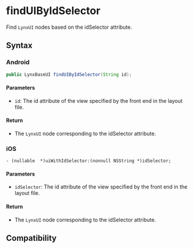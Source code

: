 # findUIByIdSelector

Find `LynxUI` nodes based on the idSelector attribute.

## Syntax

### Android

```java
public LynxBaseUI findUIByIdSelector(String id);
```

#### Parameters

- `id`: The id attribute of the view specified by the front end in the layout file.

#### Return

- The `LynxUI` node corresponding to the idSelector attribute.

### iOS

```objc
- (nullable  *)uiWithIdSelector:(nonnull NSString *)idSelector;
```

#### Parameters

- `idSelector`: The id attribute of the view specified by the front end in the layout file.

#### Return
- The `LynxUI` node corresponding to the idSelector attribute.

## Compatibility


<LegacyCompatTable metadata="lynx-native-api/lynx-view/find-ui-by-id-selector" />